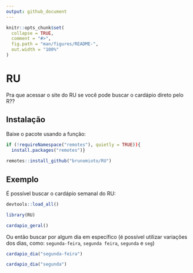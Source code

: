 ```yaml
---
output: github_document
---
```


<!-- README.md is generated from README.Rmd. Please edit that file -->

```r
knitr::opts_chunk$set(
  collapse = TRUE,
  comment = "#>",
  fig.path = "man/figures/README-",
  out.width = "100%"
)
```

# RU

<!-- badges: start -->
<!-- badges: end -->

Pra que acessar o site do RU se você pode buscar o cardápio direto pelo R??

## Instalação

Baixe o pacote usando a função:

``` r
if (!requireNamespace("remotes"), quietly = TRUE)){
  install.packages("remotes")}
    
remotes::install_github("brunomioto/RU")
```

## Exemplo

É possível buscar o cardápio semanal do RU:

```r
devtools::load_all()
```


```r
library(RU)

cardapio_geral()
```


Ou então buscar por algum dia em específico (é possível utilizar variações dos dias, como: `segunda-feira`, `segunda feira`, `segunda` e `seg`)
```r
cardapio_dia("segunda-feira")

cardapio_dia("segunda")
```

